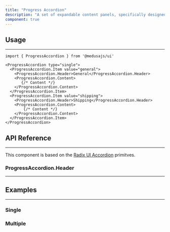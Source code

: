 ```yaml
---
title: "Progress Accordion"
description: "A set of expandable content panels, specifically designed for implementing multi-step tasks"
component: true
---
```


<ComponentExample name="progress-accordion-demo"/>

## Usage

---

```tsx
import { ProgressAccordion } from '@medusajs/ui'
```
```tsx
<ProgressAccordion type="single">
  <ProgressAccordion.Item value="general">
    <ProgressAccordion.Header>General</ProgressAccordion.Header>
    <ProgressAccordion.Content>
       {/* Content */}
    </ProgressAccordion.Content>
  </ProgressAccordion.Item>
  <ProgressAccordion.Item value="shipping">
    <ProgressAccordion.Header>Shipping</ProgressAccordion.Header>
    <ProgressAccordion.Content>
        {/* Content */}
    </ProgressAccordion.Content>
  </ProgressAccordion.Item>
</ProgressAccordion>
```

## API Reference

---

This component is based on the [Radix UI Accordion](https://radix-ui.com/primitives/docs/components/accordion) primitves.

### ProgressAccordion.Header

---

<ComponentProps component="progress-accordion-header" />

## Examples

---

### Single

<ComponentExample name="progress-accordion-single" />

### Multiple

<ComponentExample name="progress-accordion-multiple" />
